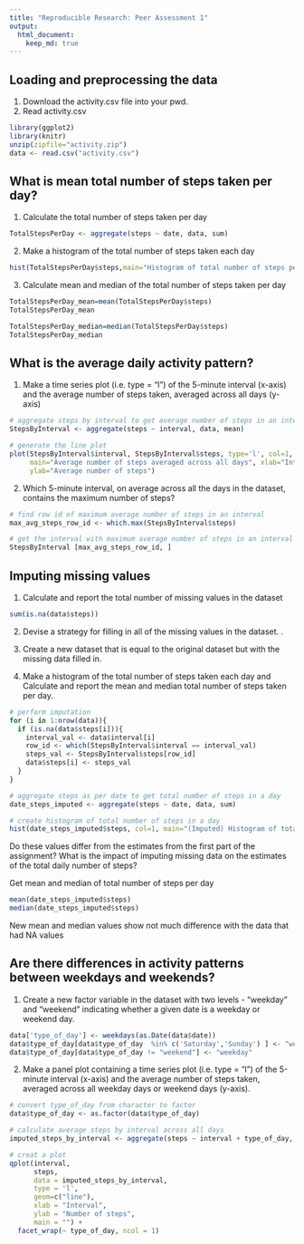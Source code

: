 ```yaml
---
title: "Reproducible Research: Peer Assessment 1"
output: 
  html_document:
    keep_md: true
---
```


Loading and preprocessing the data
----------------------------------

1. Download the activity.csv file into your pwd.
2. Read activity.csv 
```r
library(ggplot2)
library(knitr)
unzip(zipfile="activity.zip")
data <- read.csv("activity.csv")
```

What is mean total number of steps taken per day?
-------------------------------------------------

1. Calculate the total number of steps taken per day
```r
TotalStepsPerDay <- aggregate(steps ~ date, data, sum)
```

2. Make a histogram of the total number of steps taken each day
```r
hist(TotalStepsPerDay$steps,main="Histogram of total number of steps per day",xlab="Total number of steps in a day")
```

3. Calculate mean and median of the total number of steps taken per day
```r
TotalStepsPerDay_mean=mean(TotalStepsPerDay$steps)
TotalStepsPerDay_mean

TotalStepsPerDay_median=median(TotalStepsPerDay$steps)
TotalStepsPerDay_median
```

What is the average daily activity pattern?
-------------------------------------------

1. Make a time series plot (i.e. type = "l") of the 5-minute interval (x-axis) and the average number of steps taken, averaged across all days (y-axis)

```r
# aggregate steps by interval to get average number of steps in an interval across all days
StepsByInterval <- aggregate(steps ~ interval, data, mean)

# generate the line plot 
plot(StepsByInterval$interval, StepsByInterval$steps, type='l', col=1, 
     main="Average number of steps averaged across all days", xlab="Interval", 
     ylab="Average number of steps")
```

2. Which 5-minute interval, on average across all the days in the dataset, contains the maximum number of steps?

```r
# find row id of maximum average number of steps in an interval
max_avg_steps_row_id <- which.max(StepsByInterval$steps)

# get the interval with maximum average number of steps in an interval
StepsByInterval [max_avg_steps_row_id, ]
```

Imputing missing values
-----------------------

1. Calculate and report the total number of missing values in the dataset
```r
sum(is.na(data$steps))
```

2. Devise a strategy for filling in all of the missing values in the dataset. . 

3. Create a new dataset that is equal to the original dataset but with the missing data filled in.

4. Make a histogram of the total number of steps taken each day and Calculate and report the mean and median total number of steps taken per day.


```r
# perform imputation
for (i in 1:nrow(data)){
  if (is.na(data$steps[i])){
    interval_val <- data$interval[i]
    row_id <- which(StepsByInterval$interval == interval_val)
    steps_val <- StepsByInterval$steps[row_id]
    data$steps[i] <- steps_val
  }
}

# aggregate steps as per date to get total number of steps in a day
date_steps_imputed <- aggregate(steps ~ date, data, sum)

# create histogram of total number of steps in a day
hist(date_steps_imputed$steps, col=1, main="(Imputed) Histogram of total number of steps per day", xlab="Total number of steps in a day")

```

Do these values differ from the estimates from the first part of the assignment? What is the impact of imputing missing data on the estimates of the total daily number of steps?

Get mean and median of total number of steps per day
```r
mean(date_steps_imputed$steps)
median(date_steps_imputed$steps)
```

New mean and median values show not much difference with the data that had NA values

Are there differences in activity patterns between weekdays and weekends?
------------------------------------------------------------------------

1. Create a new factor variable in the dataset with two levels - "weekday" and "weekend" indicating whether a given date is a weekday or weekend day.
```r
data['type_of_day'] <- weekdays(as.Date(data$date))
data$type_of_day[data$type_of_day  %in% c('Saturday','Sunday') ] <- "weekend"
data$type_of_day[data$type_of_day != "weekend"] <- "weekday"

```

2. Make a panel plot containing a time series plot (i.e. type = "l") of the 5-minute interval (x-axis) and the average number of steps taken, averaged across all weekday days or weekend days (y-axis). 
```r
# convert type_of_day from character to factor
data$type_of_day <- as.factor(data$type_of_day)

# calculate average steps by interval across all days
imputed_steps_by_interval <- aggregate(steps ~ interval + type_of_day, data, mean)

# creat a plot
qplot(interval, 
      steps, 
      data = imputed_steps_by_interval, 
      type = 'l', 
      geom=c("line"),
      xlab = "Interval", 
      ylab = "Number of steps", 
      main = "") +
  facet_wrap(~ type_of_day, ncol = 1)

```

